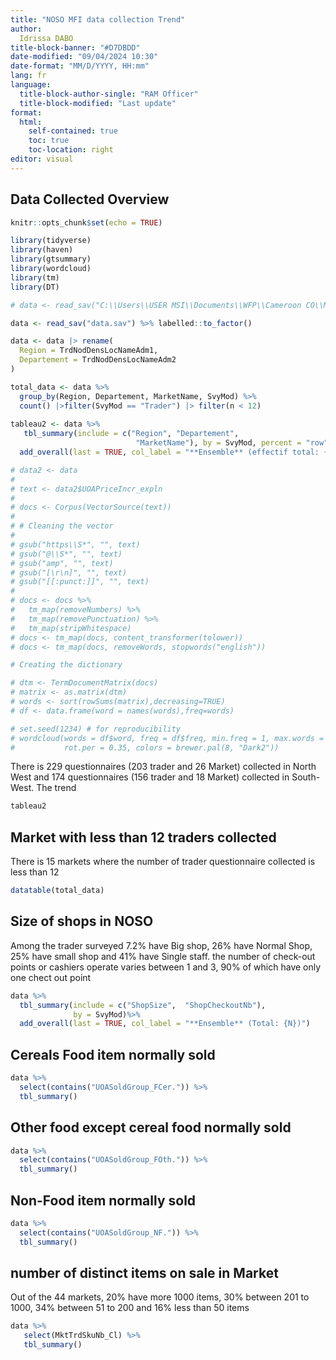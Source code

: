 ```yaml
---
title: "NOSO MFI data collection Trend"
author: 
  Idrissa DABO
title-block-banner: "#D7DBDD"
date-modified: "09/04/2024 10:30"
date-format: "MM/D/YYYY, HH:mm"
lang: fr
language: 
  title-block-author-single: "RAM Officer"
  title-block-modified: "Last update"
format: 
  html:
    self-contained: true
    toc: true
    toc-location: right
editor: visual
---
```


## Data Collected Overview


```r
knitr::opts_chunk$set(echo = TRUE)

library(tidyverse)
library(haven)
library(gtsummary)
library(wordcloud)
library(tm)
library(DT)

# data <- read_sav("C:\\Users\\USER MSI\\Documents\\WFP\\Cameroon CO\\Market Monitoring\\NOSO Mission\\Tendance/data.sav") %>% labelled::to_factor()

data <- read_sav("data.sav") %>% labelled::to_factor()

data <- data |> rename(
  Region = TrdNodDensLocNameAdm1,
  Departement = TrdNodDensLocNameAdm2
)

total_data <- data %>%
  group_by(Region, Departement, MarketName, SvyMod) %>%
  count() |>filter(SvyMod == "Trader") |> filter(n < 12)
 
tableau2 <- data %>%
   tbl_summary(include = c("Region", "Departement", 
                            "MarketName"), by = SvyMod, percent = "row")%>%
  add_overall(last = TRUE, col_label = "**Ensemble** (effectif total: {N})")

# data2 <- data
# 
# text <- data2$UOAPriceIncr_expln
# 
# docs <- Corpus(VectorSource(text))
# 
# # Cleaning the vector
# 
# gsub("https\\S*", "", text) 
# gsub("@\\S*", "", text) 
# gsub("amp", "", text) 
# gsub("[\r\n]", "", text)
# gsub("[[:punct:]]", "", text)
# 
# docs <- docs %>%
#   tm_map(removeNumbers) %>%
#   tm_map(removePunctuation) %>%
#   tm_map(stripWhitespace)
# docs <- tm_map(docs, content_transformer(tolower))
# docs <- tm_map(docs, removeWords, stopwords("english"))

# Creating the dictionary

# dtm <- TermDocumentMatrix(docs) 
# matrix <- as.matrix(dtm) 
# words <- sort(rowSums(matrix),decreasing=TRUE) 
# df <- data.frame(word = names(words),freq=words)

# set.seed(1234) # for reproducibility 
# wordcloud(words = df$word, freq = df$freq, min.freq = 1, max.words = 200, random.order=FALSE, 
#           rot.per = 0.35, colors = brewer.pal(8, "Dark2"))

```



There is 229 questionnaires (203 trader and 26 Market)  collected in North West and 174 questionnaires (156 trader and 18 Market) collected in South-West. The trend 
```r
tableau2
```

## Market with less than 12 traders collected
There is 15 markets where the number of trader questionnaire collected is less than 12
```r
datatable(total_data)
```

## Size of shops in NOSO
 Among the trader  surveyed  7.2% have Big shop, 26% have Normal Shop, 25% have small shop and 41% have Single staff. the number of check-out points or cashiers operate varies between 1 and 3, 90% of which have only one chect out point

```r
data %>%
  tbl_summary(include = c("ShopSize",  "ShopCheckoutNb"), 
              by = SvyMod)%>%
  add_overall(last = TRUE, col_label = "**Ensemble** (Total: {N})")

```


## Cereals Food item normally sold
```r
data %>% 
  select(contains("UOASoldGroup_FCer.")) %>% 
  tbl_summary()
```

## Other food except cereal food normally sold
```r
data %>% 
  select(contains("UOASoldGroup_FOth.")) %>% 
  tbl_summary()
```

## Non-Food item normally sold
```r
data %>% 
  select(contains("UOASoldGroup_NF.")) %>% 
  tbl_summary()
```

## number of distinct items on sale in Market
Out of the 44 markets, 20% have more 1000 items, 30% between 201 to 1000, 34% between 51 to 200 and 16% less than 50 items
```r
data %>% 
   select(MktTrdSkuNb_Cl) %>%  
   tbl_summary()

```

